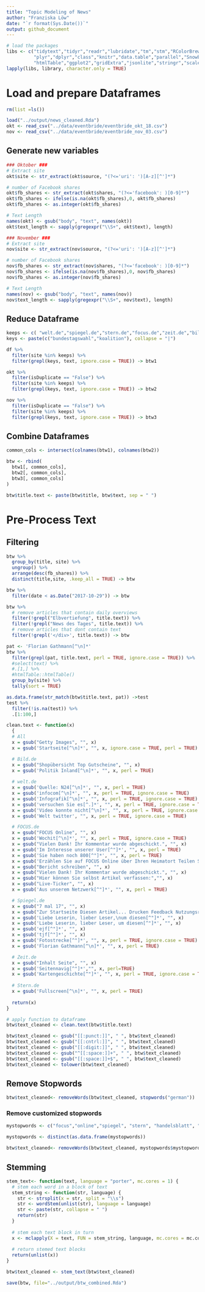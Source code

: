 ```yaml
---
title: "Topic Modeling of News"
author: "Franziska Löw"
date: "`r format(Sys.Date())`"
output: github_document
---
```


```r
# load the packages
libs <- c("tidytext","tidyr","readr","lubridate","tm","stm","RColorBrewer",
          "plyr","dplyr","class","knitr","data.table","parallel","SnowballC",
          "htmlTable","ggplot2","gridExtra","jsonlite","stringr","scales","rjson")
lapply(libs, library, character.only = TRUE)

```

# Load and prepare Dataframes
```r
rm(list =ls())

load("../output/news_cleaned.Rda")
okt <- read_csv("../data/eventbride/eventbride_okt_18.csv")
nov <- read_csv("../data/eventbride/eventbride_nov_03.csv")
```

## Generate new variables 
```r
### Oktober ###
# Extract site
okt$site <- str_extract(okt$source, "(?<='uri': ')[A-z][^']*")

# number of Facebook shares
okt$fb_shares <- str_extract(okt$shares, "(?<='facebook': )[0-9]*")
okt$fb_shares <- ifelse(is.na(okt$fb_shares),0, okt$fb_shares)
okt$fb_shares <- as.integer(okt$fb_shares)

# Text Length
names(okt) <- gsub("body", "text", names(okt))
okt$text_length <- sapply(gregexpr("\\S+", okt$text), length)

### November ###
# Extract site
nov$site <- str_extract(nov$source, "(?<='uri': ')[A-z][^']*")

# number of Facebook shares
nov$fb_shares <- str_extract(nov$shares, "(?<='facebook': )[0-9]*")
nov$fb_shares <- ifelse(is.na(nov$fb_shares),0, nov$fb_shares)
nov$fb_shares <- as.integer(nov$fb_shares)

# Text Length
names(nov) <- gsub("body", "text", names(nov))
nov$text_length <- sapply(gregexpr("\\S+", nov$text), length)
```

## Reduce Dataframe
```r
keeps <- c( "welt.de","spiegel.de","stern.de","focus.de","zeit.de","bild.de" )
keys <- paste(c("bundestagswahl","koalition"), collapse = "|")

df %>%
  filter(site %in% keeps) %>%
  filter(grepl(keys, text, ignore.case = TRUE)) -> btw1

okt %>%
  filter(isDuplicate == "False") %>%
  filter(site %in% keeps) %>%
  filter(grepl(keys, text, ignore.case = TRUE)) -> btw2

nov %>%
  filter(isDuplicate == "False") %>%
  filter(site %in% keeps) %>%
  filter(grepl(keys, text, ignore.case = TRUE)) -> btw3
```

## Combine Dataframes
```r
common_cols <- intersect(colnames(btw1), colnames(btw2))

btw <- rbind(
  btw1[, common_cols], 
  btw2[, common_cols],
  btw3[, common_cols]
)

```

```r
btw$title.text <- paste(btw$title, btw$text, sep = " ")
```

# Pre-Process Text

## Filtering
```r
btw %>%
  group_by(title, site) %>%
  ungroup() %>%
  arrange(desc(fb_shares)) %>%
  distinct(title,site, .keep_all = TRUE) -> btw

btw %>%
  filter(date < as.Date("2017-10-29")) -> btw
```

```r
btw %>%
  # remove articles that contain daily overviews
  filter(!grepl("Elbvertiefung", title.text)) %>%
  filter(!grepl("News des Tages", title.text)) %>%
  # remove articles that dont contain text
  filter(!grepl('</div>', title.text)) -> btw
```

```r
pat <- 'Florian Gathmann[^\n]*'
btw %>%
  filter(grepl(pat, title.text, perl = TRUE, ignore.case = TRUE)) %>%
  #select(text) %>%
  #.[1,] %>%
  #htmlTable::htmlTable()
  group_by(site) %>%
  tally(sort = TRUE)
```

```r
as.data.frame(str_match(btw$title.text, pat)) ->test
test %>%
  filter(!is.na(test)) %>%
  .[1:100,]
```

```r
clean.text <- function(x)
  {
  # All
  x = gsub("Getty Images", "", x)
  x = gsub('Startseite[^\n]*', "", x, ignore.case = TRUE, perl = TRUE)

  # Bild.de
  x = gsub("Shopübersicht Top Gutscheine", "", x)
  x = gsub('Politik Inland[^\n]*', "", x, perl = TRUE)
  
  # welt.de
  x = gsub('Quelle: N24[^\n]*', "", x, perl = TRUE)
  x = gsub('infocom[^\n]*', "", x, perl = TRUE, ignore.case = TRUE)
  x = gsub('Infografik[^\n]*', "", x, perl = TRUE, ignore.case = TRUE)
  x = gsub('versuchen Sie es[^.]*', "", x, perl = TRUE, ignore.case = TRUE)
  x = gsub('Video konnte nicht[^\n]*', "", x, perl = TRUE, ignore.case = TRUE)
  x = gsub('Welt twitter', "", x, perl = TRUE, ignore.case = TRUE)

  # FOCUS.de
  x = gsub("FOCUS Online", "", x)
  x = gsub('Wochit[^\n]*', "", x, perl = TRUE, ignore.case = TRUE)
  x = gsub("Vielen Dank! Ihr Kommentar wurde abgeschickt.", "", x)
  x = gsub('Im Interesse unserer User[^"]*', "", x, perl = TRUE)
  x = gsub('Sie haben noch 800[^"]*', "", x, perl = TRUE)
  x = gsub('Erzählen Sie auf FOCUS Online über Ihren Heimatort Teilen Sie Ihren Artikel und Ihr Foto', "", x, perl = TRUE)
  x = gsub("Bericht schreiben", "", x)
  x = gsub("Vielen Dank! Ihr Kommentar wurde abgeschickt.", "", x)
  x = gsub("Hier können Sie selbst Artikel verfassen:","", x)
  x = gsub("Live-Ticker", "", x)
  x = gsub('Aus unserem Netzwerk[^"]*', "", x, perl = TRUE)

  # Spiegel.de
  x = gsub("7 mal 17", "", x)
  x = gsub("Zur Startseite Diesen Artikel... Drucken Feedback Nutzungsrechte", "", x)
  x = gsub('Liebe Leserin, lieber Leser,\num diesen[^"]*', "", x)
  x = gsub('Liebe Leserin, lieber Leser, um diesen[^"]*', "", x)
  x = gsub('ejf[^"]*', "", x)
  x = gsub('tjf[^"]*', "", x)
  x = gsub('Fotostrecke[^"]*', "", x, perl = TRUE, ignore.case = TRUE)
  x = gsub('Florian Gathmann[^\n]*', "", x, perl = TRUE)

  # Zeit.de
  x = gsub("Inhalt Seite", "", x)
  x = gsub('Seitennavig[^"]*',"", x, perl=TRUE)
  x = gsub('Kartengeschichte[^"]*', "", x, perl = TRUE, ignore.case = TRUE)
  
  # Stern.de
  x = gsub('Fullscreen[^\n]*', "", x, perl = TRUE)
  
  return(x)
}

# apply function to dataframe
btw$text_cleaned <- clean.text(btw$title.text)
```

```r
btw$text_cleaned <- gsub("[[:punct:]]", " ", btw$text_cleaned)
btw$text_cleaned <- gsub("[[:cntrl:]]", " ", btw$text_cleaned)
btw$text_cleaned <- gsub("[[:digit:]]", " ", btw$text_cleaned)
btw$text_cleaned <- gsub("^[[:space:]]+", " ", btw$text_cleaned)
btw$text_cleaned <- gsub("[[:space:]]+$", " ", btw$text_cleaned)
btw$text_cleaned <- tolower(btw$text_cleaned)
```

## Remove Stopwords
```r
btw$text_cleaned<- removeWords(btw$text_cleaned, stopwords("german"))
```

### Remove customized stopwords
```r
mystopwords <- c("focus","online","spiegel", "stern", "handelsblatt", "de", "bild","bildplus", "zeit", "ersten", "tagesschau", "wdr", "ndr", "ich","sie","passwort","kommentar","wurde","ihr","der","im","artikel","mehr","ihren","foto","e","seien","comment", "uhr","videolänge","dass","mindestens","das","mail","die","schon","neuer abschnitt", "login", "loggen", "inaktiv", "nwmi", "nwnoa", "polizei","beim","dpa","video","quelle","afp","witters","fotogalerie","wurden","worden","wegen","sagt","immer","gibt","geht","spon", "registrierter","als","spiegel","vielen","in","es","bitte","dank","unserer","nutzer","sei","beitrag","user","seit","zeichen", "datenschutzerklärung","premium","nutzungsbedingungen","nutzungsrechte","pflichtfelder","registrierung","anzeige","großbuchstaben","sonderzeichen","html","seitennavigation","fullscreen","statista","club","sagte","borenda","spreepicture","shopübersicht")

mystopwords <- distinct(as.data.frame(mystopwords))

btw$text_cleaned<- removeWords(btw$text_cleaned, mystopwords$mystopwords)
```

## Stemming
```r
stem_text<- function(text, language = "porter", mc.cores = 1) {
  # stem each word in a block of text
  stem_string <- function(str, language) {
    str <- strsplit(x = str, split = "\\s")
    str <- wordStem(unlist(str), language = language)
    str <- paste(str, collapse = " ")
    return(str)
  }
   
  # stem each text block in turn
  x <- mclapply(X = text, FUN = stem_string, language, mc.cores = mc.cores)
   
  # return stemed text blocks
  return(unlist(x))
}

btw$text_cleaned <- stem_text(btw$text_cleaned)
```


```r
save(btw, file="../output/btw_combined.Rda")
```

